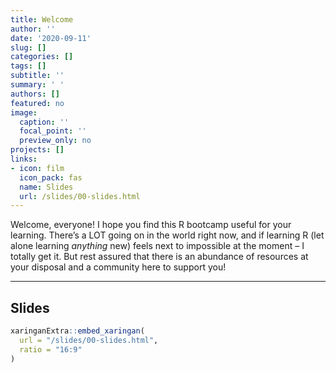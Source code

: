 ```yaml
---
title: Welcome
author: ''
date: '2020-09-11'
slug: []
categories: []
tags: []
subtitle: ''
summary: ' '
authors: []
featured: no
image:
  caption: ''
  focal_point: ''
  preview_only: no
projects: []
links:
- icon: film
  icon_pack: fas
  name: Slides
  url: /slides/00-slides.html
---
```


Welcome, everyone! I hope you find this R bootcamp useful for your learning. There's a LOT going on in the world right now, and if learning R (let alone learning *anything* new) feels next to impossible at the moment -- I totally get it. But rest assured that there is an abundance of resources at your disposal and a community here to support you! 

***

## Slides 

```r
xaringanExtra::embed_xaringan(
  url = "/slides/00-slides.html",
  ratio = "16:9"
)
```

